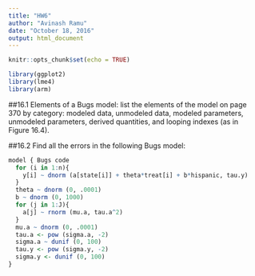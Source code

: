 ```yaml
---
title: "HW6"
author: "Avinash Ramu"
date: "October 18, 2016"
output: html_document
---
```


```r
knitr::opts_chunk$set(echo = TRUE)
```

```r
library(ggplot2)
library(lme4)
library(arm)
```

##16.1
Elements of a Bugs model: list the elements of the model on page 370 by category:
modeled data, unmodeled data, modeled parameters, unmodeled parameters,
derived quantities, and looping indexes (as in Figure 16.4).


##16.2
Find all the errors in the following Bugs model:
```r
model { Bugs code
  for (i in 1:n){
    y[i] ~ dnorm (a[state[i]] + theta*treat[i] + b*hispanic, tau.y)
  }
  theta ~ dnorm (0, .0001)
  b ~ dnorm (0, 1000)
  for (j in 1:J){
    a[j] ~ rnorm (mu.a, tau.a^2)
  }
  mu.a ~ dnorm (0, .0001)
  tau.a <- pow (sigma.a, -2)
  sigma.a ~ dunif (0, 100)
  tau.y <- pow (sigma.y, -2)
  sigma.y <- dunif (0, 100)
}
```